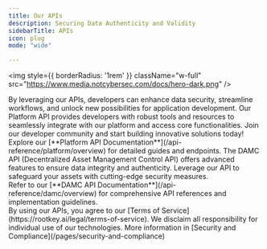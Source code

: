 ```yaml
---
title: Our APIs
description: Securing Data Authenticity and Validity
sidebarTitle: APIs
icon: plug
mode: "wide"

---
```


<img style={{ borderRadius: '1rem' }} className="w-full" src="https://www.media.notcybersec.com/docs/hero-dark.png" />

<Info>
  By leveraging our APIs, developers can enhance data security, streamline workflows, and unlock new possibilities for application development.
</Info>

<CardGroup cols={2}>
  <Card title="Platform API" icon="layer-group">
    Our Platform API provides developers with robust tools and resources to seamlessly integrate with our platform and access core functionalities. Join our developer community and start building innovative solutions today!
    <br/>
    Explore our [**Platform API Documentation**](/api-reference/platform/overview) for detailed guides and endpoints.
  </Card>

  <Card title="DAMC API" icon="wind-turbine">
    The DAMC API (Decentralized Asset Management Control API) offers advanced features to ensure data integrity and authenticity. Leverage our API to safeguard your assets with cutting-edge security measures.
    <br/>
    Refer to our [**DAMC API Documentation**](/api-reference/damc/overview) for comprehensive API references and implementation guidelines.
  </Card>
</CardGroup>

<br/>


<Warning>
  By using our APIs, you agree to our [Terms of Service](https://rootkey.ai/legal/terms-of-service). We disclaim all responsibility for individual use of our technologies. More information in [Security and Compliance](/pages/security-and-compliance)
</Warning>
